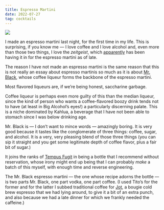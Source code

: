 ```yaml
---
title: Espresso Martini
date: 2022-07-27
tag: cocktails
---
```


![](https://cleanshot-cloud-fra.s3.eu-central-1.amazonaws.com/media/41231/D3LF6NivSopOR1cpInSS57mPf5BRsnqAAaOaryrf.jpeg?X-Amz-Content-Sha256=UNSIGNED-PAYLOAD&X-Amz-Security-Token=IQoJb3JpZ2luX2VjEJT%2F%2F%2F%2F%2F%2F%2F%2F%2F%2FwEaDGV1LWNlbnRyYWwtMSJIMEYCIQCNYSZg2RqG50vcYcGeCE7TZOPhUUEqdJizwtwkInWnvAIhALLkc0Y1Lw9KD%2Fxi0k2DRWoUsHmpniBMbVRHvqpIMxtpKpkDCN3%2F%2F%2F%2F%2F%2F%2F%2F%2F%2FwEQABoMOTE5NTE0NDkxNjc0IgyXJCQjh32grnWT1vYq7QIPyWidYrRoE43ArxCFSo0u94gCoKzJcIdTpaCohwngklnN1C5vyC8Xbgw2qYBgLlGKo3%2BFTmKA5%2FMBOJxv2cg5w8Zj7eTq4wV6qDNaJXjtgr0s1G6ULL81jfHR%2BzJxXbojvRPNzenT69%2F46%2BjjymNBKl8Z1z9JhqrGnJ7MWI5fDcMruHvF1SOdZSv0rGt9UutWBGG2nuUm8pCAwEEjFwt1Xo4lBrfk4EIUkgnWjWEXmXRVuXCbbTmWeqJl%2B2PdL3wYesfTEgWjzGUkxqKDi1z7szegyoLPcCx058mjq34SSUuGE8Z5WxvxIA5wZsNbEUUHLjB2a5ezPSWWt09nh7oJueM%2BnbJqxEYRjT%2Bc7ug5FDHFjX4ny7XESBrW3TJ3Rv2chpBXsThH3nkQ8IxWqOt0xJ%2BdINg1ZwTi1ni9pCyIXQFAgUxWhkOCsWPeTgYHAqKy5Z6DTHffw80FQ7H6kHVhnEz2oEe7tv0aRqJG9DDBq4aXBjqcAStSXnmuDE19jD6zuPTr%2F96UPz8nTbIR76PN87yA6%2BPovYpceGhWr%2FXX5SXScO9wSjt5dxd%2FCcnR1%2FxYB%2FcAfSlboGM9QpwxMIch4qjvXNNTSNDGSnx3RhZrW7ttC5pPQGLORM23KlekChnN5d8QWNdYKh3HE1el%2FRNPXn3YKI7UGYjwHow1pA1eeRyv39iZu4O%2By3AMNCIt9V2OQQ%3D%3D&X-Amz-Algorithm=AWS4-HMAC-SHA256&X-Amz-Credential=ASIA5MF2VVMNGGMZUBGP%2F20220727%2Feu-central-1%2Fs3%2Faws4_request&X-Amz-Date=20220727T194658Z&X-Amz-SignedHeaders=host&X-Amz-Expires=300&X-Amz-Signature=bb5118e9ea5a33808bed004acbea760d81f4f35e9ee2f90c067e3c6450920d23)

I made an espresso martini last night, for the first time in my life. This is surprising, if you know me — I love coffee and I love alcohol and, even more than those two things, I love the *zeitgeist*, which [apparently]() has been having it in for the espresso martini as of late.

The reason I have not made an espresso martini is the same reason that this is not really an essay about espresso martinis so much as it is about [Mr. Black](), whose coffee liqueur forms the backbone of the espresso martini. 

Most flavored liqueurs are, if we’re being honest, saccharine garbage. 

Coffee liqueur is perhaps even more guilty of this than the median liqueur, since the kind of person who wants a coffee-flavored boozy drink tends not to have (at least in Big Alcohol’s eyes!) a particularly discerning palate. This is a niche dominated by Kahlua, a beverage that I have not been able to stomach since I was below drinking age.

Mr. Black is — I don’t want to mince words — amazingly boring. It is very good because it tastes like the conglomerate of three things: coffee, sugar, and alcohol. It is a very, very pleasing blend of those three things (you can sip it straight and you get some legitimate depth of coffee flavor, plus a fair bit of sugar.)

It joins the ranks of [Tempus Fugit](https://www.tempusfugitspirits.com) in being a bottle that I recommend without reservation, whose irony might end up being that I can probably *make* a batch of this myself, with enough time and reverse engineering.

The Mr. Black espresso martini — the one whose recipe adorns the bottle — is two parts Mr. Black, one part vodka, one part coffee. (I used Tito’s for the former and for the latter I subbed traditional coffee for [Jot](), a bougie cold brew espresso that we had lying around, to give it a bit of an extra punch, and also because we had a late dinner for which we frankly needed the caffeine.)
        